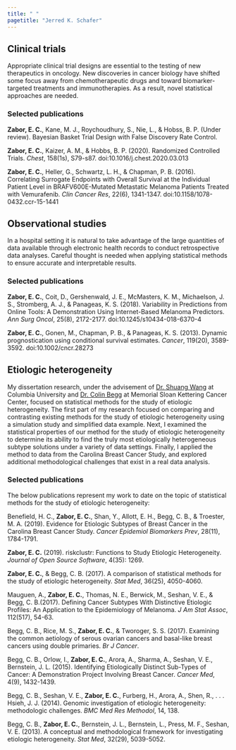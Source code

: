```yaml
---
title: " "
pagetitle: "Jerred K. Schafer"
---
```


<link rel="stylesheet" href="styles.css" type="text/css">
<link rel="stylesheet" href="academicicons/css/academicons.min.css"/>

## Clinical trials

Appropriate clinical trial designs are essential to the testing of new therapeutics in oncology. New discoveries in cancer biology have shifted some focus away from chemotherapeutic drugs and toward biomarker-targeted treatments and immunotherapies. As a result, novel statistical approaches are needed.

### Selected publications

**Zabor, E. C.**, Kane, M. J., Roychoudhury, S., Nie, L., & Hobss, B. P. (Under review).
Bayesian Basket Trial Design with False Discovery Rate Control.

**Zabor, E. C.**, Kaizer, A. M., & Hobbs, B. P. (2020). Randomized Controlled Trials. *Chest*, 158(1s), S79-s87. doi:10.1016/j.chest.2020.03.013

**Zabor, E. C.**, Heller, G., Schwartz, L. H., & Chapman, P. B. (2016). Correlating Surrogate Endpoints with Overall Survival at the Individual Patient Level in BRAFV600E-Mutated Metastatic Melanoma Patients Treated with Vemurafenib. *Clin Cancer Res*, 22(6), 1341-1347. doi:10.1158/1078-0432.ccr-15-1441

## Observational studies

In a hospital setting it is natural to take advantage of the large quantities of data available through electronic health records to conduct retrospective data analyses. Careful thought is needed when applying statistical methods to ensure accurate and interpretable results.

### Selected publications

**Zabor, E. C.**, Coit, D., Gershenwald, J. E., McMasters, K. M., Michaelson, J. S., Stromberg, A. J., & Panageas, K. S. (2018). Variability in Predictions from Online Tools: A Demonstration Using Internet-Based Melanoma Predictors. *Ann Surg Oncol*, 25(8), 2172-2177. doi:10.1245/s10434-018-6370-4

**Zabor, E. C.**, Gonen, M., Chapman, P. B., & Panageas, K. S. (2013). Dynamic prognostication using conditional survival estimates. *Cancer*, 119(20), 3589-3592. doi:10.1002/cncr.28273

## Etiologic heterogeneity

My dissertation research, under the advisement of [Dr. Shuang Wang](https://www.mailman.columbia.edu/people/our-faculty/sw2206) at Columbia University and [Dr. Colin Begg](https://www.mskcc.org/profile/colin-begg) at Memorial Sloan Kettering Cancer Center, focused on statistical methods for the study of etiologic heterogeneity. The first part of my research focused on comparing and contrasting existing methods for the study of etiologic heterogeneity using a simulation study and simplified data example. Next, I examined the statistical properties of our method for the study of etiologic heterogeneity to determine its ability to find the truly most etiologically heterogeneous subtype solutions under a variety of data settings. Finally, I applied the method to data from the Carolina Breast Cancer Study, and explored additional methodological challenges that exist in a real data analysis.

### Selected publications

The below publications represent my work to date on the topic of statistical methods for the study of etiologic heterogeneity:

Benefield, H. C., **Zabor, E. C.**, Shan, Y., Allott, E. H., Begg, C. B., & Troester, M. A. (2019). Evidence for Etiologic Subtypes of Breast Cancer in the Carolina Breast Cancer Study. *Cancer Epidemiol Biomarkers Prev*, 28(11), 1784-1791. 

**Zabor, E. C.** (2019). riskclustr: Functions to Study Etiologic Heterogeneity. *Journal of Open Source Software*, 4(35): 1269.

**Zabor, E. C.**, & Begg, C. B. (2017). A comparison of statistical methods for the study of etiologic heterogeneity. *Stat Med*, 36(25), 4050-4060.

Mauguen, A., **Zabor, E. C.**, Thomas, N. E., Berwick, M., Seshan, V. E., & Begg, C. B.(2017). Defining Cancer Subtypes With Distinctive Etiologic Profiles: An Application to the Epidemiology of Melanoma. *J Am Stat Assoc*, 112(517), 54-63.

Begg, C. B., Rice, M. S., **Zabor, E. C.**, & Tworoger, S. S. (2017). Examining the common aetiology of serous ovarian cancers and basal-like breast cancers using double primaries. *Br J Cancer*.

Begg, C. B., Orlow, I., **Zabor, E. C.**, Arora, A., Sharma, A., Seshan, V. E., Bernstein, J. L. (2015). Identifying Etiologically Distinct Sub-Types of Cancer: A Demonstration Project Involving Breast Cancer. *Cancer Med*, 4(9), 1432-1439.

Begg, C. B., Seshan, V. E., **Zabor, E. C.**, Furberg, H., Arora, A., Shen, R., . . . Hsieh, J. J. (2014). Genomic investigation of etiologic heterogeneity: methodologic challenges. *BMC Med Res Methodol*, 14, 138.

Begg, C. B., **Zabor, E. C.**, Bernstein, J. L., Bernstein, L., Press, M. F., Seshan, V. E. (2013). A conceptual and methodological framework for investigating etiologic heterogeneity. *Stat Med*, 32(29), 5039-5052.